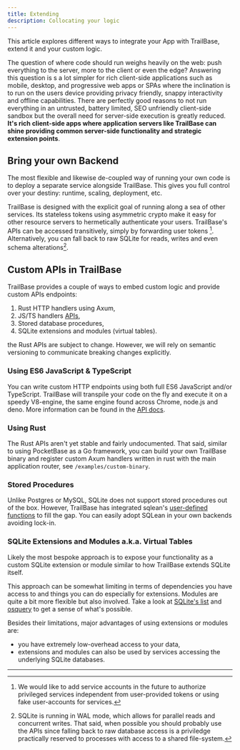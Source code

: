 ```yaml
---
title: Extending
description: Collocating your logic
---
```



This article explores different ways to integrate your App with TrailBase,
extend it and your custom logic.

The question of where code should run weighs heavily on the web: push
everything to the server, more to the client or even the edge?
Answering this question is s a lot simpler for rich client-side applications
such as mobile, desktop, and progressive web apps or SPAs where the inclination
is to run on the users device providing privacy friendly, snappy interactivity
and offline capabilities.
There are perfectly good reasons to not run everything in an untrusted, battery
limited, SEO unfriendly client-side sandbox but the overall need for
server-side execution is greatly reduced.
**It's rich client-side apps where application servers like TrailBase can shine
providing common server-side functionality and strategic extension points**.


## Bring your own Backend

The most flexible and likewise de-coupled way of running your own code is to
deploy a separate service alongside TrailBase. This gives you full control over
your destiny: runtime, scaling, deployment, etc.

TrailBase is designed with the explicit goal of running along a sea of other
services.
Its stateless tokens using asymmetric crypto make it easy for other resource
servers to hermetically authenticate your users.
TrailBase's APIs can be accessed transitively, simply by forwarding user
tokens [^1].
Alternatively, you can fall back to raw SQLite for reads, writes and even
schema alterations[^2].

## Custom APIs in TrailBase

TrailBase provides a couple of ways to embed custom logic and provide custom APIs endpoints:

1. Rust HTTP handlers using Axum,
2. JS/TS handlers [APIs](/documentation/js_apis/),
3. Stored database procedures,
3. SQLite extensions and modules (virtual tables).

<Aside type="note" title="Rust Handlers">
  the Rust APIs are subject to change. However, we will rely on semantic
  versioning to communicate breaking changes explicitly.
</Aside>

### Using ES6 JavaScript & TypeScript

You can write custom HTTP endpoints using both full ES6 JavaScript and/or
TypeScript. TrailBase will transpile your code on the fly and execute it on a
speedy V8-engine, the same engine found across Chrome, node.js and deno.
More information can be found in the [API docs](/documentation/js_apis/).

### Using Rust

The Rust APIs aren't yet stable and fairly undocumented.
That said, similar to using PocketBase as a Go framework, you can build your
own TrailBase binary and register custom Axum handlers written in rust with the
main application router, see `/examples/custom-binary`.

### Stored Procedures

Unlike Postgres or MySQL, SQLite does not support stored procedures out of the
box.
However, TrailBase has integrated sqlean's
[user-defined functions](https://github.com/nalgeon/sqlean/blob/main/docs/define.md)
to fill the gap. You can easily adopt SQLean in your own backends avoiding
lock-in.

### SQLite Extensions and Modules a.k.a. Virtual Tables

Likely the most bespoke approach is to expose your functionality as a custom
SQLite extension or module similar to how TrailBase extends SQLite itself.

This approach can be somewhat limiting in terms of dependencies you have
access to and things you can do especially for extensions. Modules are quite a bit
more flexible but also involved.
Take a look at [SQLite's list](https://www.sqlite.org/vtablist.html) and
[osquery](https://osquery.readthedocs.io/en/stable/) to get a sense of what's
possible.

Besides their limitations, major advantages of using extensions or
modules are:
* you have extremely low-overhead access to your data,
* extensions and modules can also be used by services accessing the
  underlying SQLite databases.

---

[^1]:
    We would like to add service accounts in the future to authorize privileged
    services independent from user-provided tokens or using fake user-accounts
    for services.

[^2]:
    SQLite is running in WAL mode, which allows for parallel reads and
    concurrent writes. That said, when possible you should probably use the APIs
    since falling back to raw database access is a priviledge practically reserved
    to processes with access to a shared file-system.
